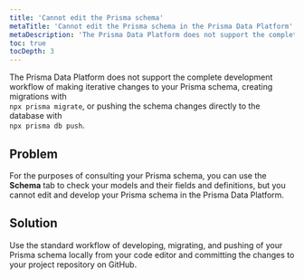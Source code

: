 ```yaml
---
title: 'Cannot edit the Prisma schema'
metaTitle: 'Cannot edit the Prisma schema in the Prisma Data Platform'
metaDescription: 'The Prisma Data Platform does not support the complete development workflow of making iterative changes to your Prisma schema. Based on this, you cannot edit the contents of the Prisma schema file.'
toc: true
tocDepth: 3
---
```


<TopBlock>

The Prisma Data Platform does not support the complete development workflow of making iterative changes to your Prisma schema, creating migrations with<br />`npx prisma migrate`, or pushing the schema changes directly to the database with<br />`npx prisma db push`.

</TopBlock>

## **Problem**

For the purposes of consulting your Prisma schema, you can use the **Schema** tab to check your models and their fields and definitions, but you cannot edit and develop your Prisma schema in the Prisma Data Platform.

## **Solution**

Use the standard workflow of developing, migrating, and pushing of your Prisma schema locally from your code editor and committing the changes to your project repository on GitHub.
